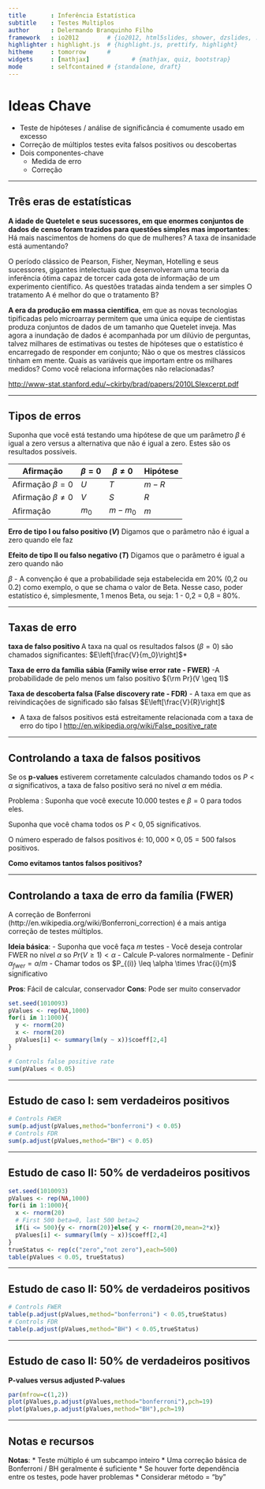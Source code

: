 ```yaml
---
title       : Inferência Estatística
subtitle    : Testes Multiplos
author      : Delermando Branquinho Filho
framework   : io2012        # {io2012, html5slides, shower, dzslides, ...}
highlighter : highlight.js  # {highlight.js, prettify, highlight}
hitheme     : tomorrow      # 
widgets     : [mathjax]            # {mathjax, quiz, bootstrap}
mode        : selfcontained # {standalone, draft}
---
```





# Ideas Chave

* Teste de hipóteses / análise de significância é comumente usado em excesso
* Correção de múltiplos testes evita falsos positivos ou descobertas
* Dois componentes-chave
    * Medida de erro
    * Correção


---

## Três eras de estatísticas

__A idade de Quetelet e seus sucessores, em que enormes conjuntos de dados de censo foram trazidos para questões simples mas importantes__: Há mais nascimentos de homens do que de mulheres? A taxa de insanidade está aumentando?

O período clássico de Pearson, Fisher, Neyman, Hotelling e seus sucessores, gigantes intelectuais que desenvolveram uma teoria da inferência ótima capaz de torcer cada gota de informação de um experimento científico. As questões tratadas ainda tendem a ser simples O tratamento A é melhor do que o tratamento B?

__A era da produção em massa científica__, em que as novas tecnologias tipificadas pelo microarray permitem que uma única equipe de cientistas produza conjuntos de dados de um tamanho que Quetelet inveja. Mas agora a inundação de dados é acompanhada por um dilúvio de perguntas, talvez milhares de estimativas ou testes de hipóteses que o estatístico é encarregado de responder em conjunto; Não o que os mestres clássicos tinham em mente. Quais as variáveis que importam entre os milhares medidos? Como você relaciona informações não relacionadas?

[http://www-stat.stanford.edu/~ckirby/brad/papers/2010LSIexcerpt.pdf](http://www-stat.stanford.edu/~ckirby/brad/papers/2010LSIexcerpt.pdf)

---

## Tipos de erros

Suponha que você está testando uma hipótese de que um parâmetro $\beta$ é igual a zero versus a alternativa que não é igual a zero. Estes são os resultados possíveis.  

Afirmação | $\beta=0$   | $\beta\neq0$   |  Hipótese
--------------------|-------------|----------------|---------
Afirmação $\beta=0$     |      $U$    |      $T$       |  $m-R$
Afirmação $\beta\neq 0$ |      $V$    |      $S$       |  $R$
Afirmação |     $m_0$   |      $m-m_0$   |  $m$

__Erro de tipo I ou falso positivo ($V$)__ Digamos que o parâmetro não é igual a zero quando ele faz

__Efeito de tipo II ou falso negativo ($T$)__ Digamos que o parâmetro é igual a zero quando não

$\beta$ - A convenção é que a probabilidade seja estabelecida em 20% (0,2 ou 0.2) como exemplo, o que se chama o valor de Beta.  Nesse caso, poder estatístico é, simplesmente, 1 menos Beta, ou seja: 1 - 0,2 = 0,8 = 80%.

---

## Taxas de erro

__taxa de falso positivo __ A taxa na qual os resultados falsos ($\beta = 0$) são chamados significantes: $E\left[\frac{V}{m_0}\right]$*

__Taxa de erro da família sábia (Family wise error rate - FWER)__ -A probabilidade de pelo menos um falso positivo ${\rm Pr}(V \geq 1)$

__Taxa de descoberta falsa (False discovery rate - FDR)__ - A taxa em que as reivindicações de significado são falsas $E\left[\frac{V}{R}\right]$

* A taxa de falsos positivos está estreitamente relacionada com a taxa de erro do tipo I [http://en.wikipedia.org/wiki/False_positive_rate](http://en.wikipedia.org/wiki/False_positive_rate)

---

## Controlando a taxa de falsos positivos

Se os __p-values__ estiverem corretamente calculados chamando todos os $P<\alpha$ significativos, a taxa de falso positivo será no nível $\alpha$ em média.

<Redtext> Problema </redtext>: Suponha que você execute 10.000 testes e $\beta = 0$ para todos eles.

Suponha que você chama todos os $P <0,05$ significativos.

O número esperado de falsos positivos é: $10,000 \times 0,05 = 500$ falsos positivos.

__Como evitamos tantos falsos positivos?__


---

## Controlando a taxa de erro da família (FWER)


A correção de Bonferroni (http://en.wikipedia.org/wiki/Bonferroni_correction) é a mais antiga correção de testes múltiplos.

__Ideia básica__:
- Suponha que você faça $m$ testes
- Você deseja controlar FWER no nível $\alpha$ so $Pr(V\geq 1) <\alpha$
- Calcule P-valores normalmente
- Definir $\alpha_{fwer} = \alpha / m$
- Chamar todos os $P_{(i)} \leq \alpha \times \frac{i}{m}$ significativo

__Pros__: Fácil de calcular, conservador
__Cons__: Pode ser muito conservador

```r
set.seed(1010093)
pValues <- rep(NA,1000)
for(i in 1:1000){
  y <- rnorm(20)
  x <- rnorm(20)
  pValues[i] <- summary(lm(y ~ x))$coeff[2,4]
}

# Controls false positive rate
sum(pValues < 0.05)
```

---

## Estudo de caso I: sem verdadeiros positivos

```r
# Controls FWER 
sum(p.adjust(pValues,method="bonferroni") < 0.05)
# Controls FDR 
sum(p.adjust(pValues,method="BH") < 0.05)
```


---

## Estudo de caso II: 50% de verdadeiros positivos

```r
set.seed(1010093)
pValues <- rep(NA,1000)
for(i in 1:1000){
  x <- rnorm(20)
  # First 500 beta=0, last 500 beta=2
  if(i <= 500){y <- rnorm(20)}else{ y <- rnorm(20,mean=2*x)}
  pValues[i] <- summary(lm(y ~ x))$coeff[2,4]
}
trueStatus <- rep(c("zero","not zero"),each=500)
table(pValues < 0.05, trueStatus)
```

---


## Estudo de caso II: 50% de verdadeiros positivos

```r
# Controls FWER 
table(p.adjust(pValues,method="bonferroni") < 0.05,trueStatus)
# Controls FDR 
table(p.adjust(pValues,method="BH") < 0.05,trueStatus)
```


---


## Estudo de caso II: 50% de verdadeiros positivos

__P-values versus adjusted P-values__
```r
par(mfrow=c(1,2))
plot(pValues,p.adjust(pValues,method="bonferroni"),pch=19)
plot(pValues,p.adjust(pValues,method="BH"),pch=19)
```


---


## Notas e recursos

__Notas__:
* Teste múltiplo é um subcampo inteiro
* Uma correção básica de Bonferroni / BH geralmente é suficiente
* Se houver forte dependência entre os testes, pode haver problemas
* Considerar método = "by"
